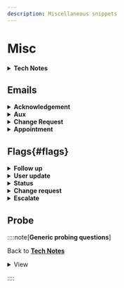 ```yaml
---
description: Miscellaneous snippets
---
```




 
# Misc


<!-- 
:::tip[Info]



<details>
<summary><b>Standard</b> </summary>


<Tabs>
  <TabItem value="iinfo" label="Initial Info" default>

This article/page outlines the most frequently used snippets for a Help Desk Coordinator. It is primarily written in `.mdx`, with custom imports from React to enable dynamic and interactive features.
</TabItem>

</Tabs>

</details>
::: -->




<details>
<summary><b>Tech Notes</b> </summary>



<Tabs>
  <TabItem value="iinfo" label="Initial Info" default attributes={{className: styles.orange}}>

```md
Caller: 
Company: 
Email: 
Callback#: 
Existing ticket#: 
Issue:

When did this occur: n/a
When did it last work: n/a
Any changes made before the issue started: n/a
Steps done to rectify: n/a
Any other users affected: n/a
How impacting to your work: n/a
Still able to perform work: n/a
Other relevant details: n/a
```
:::tip[See [**probing questions**](#probe)]



:::

</TabItem>
<TabItem value="inbound" label="Inbound" attributes={{className: styles.green}}>

```md
Inbound call (existing ticket): 
Caller's Name: 
Site/Company: 
Verified email address: 
Contact number: 
Verified ticket number/summary: 
Reason of call: 
Details of inbound call: 
```

</TabItem>
  <TabItem value="outbound" label="Outbound" attributes={{className: styles.red}}>

```md
Outbound (follow up): 
Called at: (all dialed #s and indicate # client used)
Spoke with: 
Agreement/appointment: 
Other details of the call: 
```

  </TabItem>

  <TabItem value="escal" label="Escalation">

```md
Hi Team,

Please see the details below.

Caller: 
Contact#: 
Email: 
Issue: 

Steps done: 
Next steps: 
Priority: [URGENT]

Thank you.

Best,

```

  </TabItem>
</Tabs>

</details>

## Emails

<details>
<summary><b>Acknowledgement</b></summary>

<h4 id="##heading-id">Standard email template for Low and High Priority tickets.</h4>

<Tabs>
<TabItem value="low" label="P3">

```md
Hi ,

Thanks for reaching out to us!

Your request is now in our queue and will be handled by the next available technician.

If the issue or request is affecting your work, please let us know, and we will prioritize it accordingly.

Thank you for your patience.

Best,

```

</TabItem>

<TabItem value="P2/P1" label="P2 | P1">

```md
Hi ,

I hope you're doing well.

Thank you for bringing this matter to our attention. Rest assured that we take this (issue) seriously and will prioritize it for immediate attention from our assigned technician.

We will keep you posted on our progress as our technician is reviewing the ticket and will reach to you at (phone number) if needed.

A reminder as well that if there is a need to conduct a remote session, kindly save and close all applications, websites, and documents before the remote connection to prevent data loss.

Thank you for your patience.

Best,

```

</TabItem>

</Tabs>
</details>

<details>
<summary><b>Aux</b></summary>

<Tabs>

 <TabItem value="rs_1" label="R1">

```md
Hi ,

I hope you're doing well.

Thank you for the update. Please allow our technical team to look into this further and we'll get back to you as soon as we have updates to share.

In the meantime, should you have other instructions, please feel free to let us know.

Thank you for your patience.

Best,

```

  </TabItem>

<TabItem value="r_2" label="R2">

```md
Hi ,

I hope you're doing well.

Our support team has been notified of your update, and a technician will contact you shortly.

Thank you for your patience.

Best,

```

  </TabItem>

<TabItem value="r_3" label="Resolved">

```md
Hi ,

Thank you for the update and we're glad that this has been resolved.

In the meantime, we'll be closing this ticket.

Should you have any further concerns or questions, please feel free to reach out.

Have a great day!

Best,

```

</TabItem>

<TabItem value="r_4" label="Resolved-Survey">

```md
Hi ,

Thank you for the update and we're glad that this has been resolved.

In the meantime, we'll be closing this ticket.

Let us know if you need further assistance.

To further improve our service, a short survey will be sent through email.

We would greatly appreciate your feedback on how we were able to resolve your issue today.

Have a great day!

Best,

```

 </TabItem>

</Tabs>

</details>

<details>
<summary><b>Change Request</b></summary>




<Tabs>

 <TabItem value="appr" label="Approvers">

:::danger[For Approvers]

:::

```md
Hi ,

I hope all is well.

I'm reaching to request your approval regarding . Further details are as follow:

Looking forward to your response.

Best,

```


</TabItem>

<TabItem value="cln" label="Endusers">

:::tip[For End users]

:::

```md
Hi ,

I hope this email finds you well.

We'd like to inform you that your request has been received and is currently in our queue awaiting approval. Our team is ready to proceed once the necessary approvals are granted.

In the meantime, should you have other instructions, feel free to let us know.

Thank you for your patience.

Best,

```

</TabItem>

</Tabs>

</details>

<details>
<summary><b>Appointment</b></summary>

<Tabs>
<TabItem value="sd" label="Same Day">

```md title="Same day"
Hi ,

I hope you’re doing well.

I’m reaching out to inform you that we have set an appointment for the technician to reach out to you today between .

A reminder as well that if there is a need to conduct a remote session, kindly save and close all applications, websites, and documents before the remote connection to prevent data loss.
Thank you.

Best,

```

</TabItem>

 <TabItem value="nd" label="Next day">

```md title="Next day"
Hi ,

I hope you’re doing well.

I’m reaching out to inform you that we have set an appointment for the technician to reach out to you on between .

A reminder as well that if there is a need to conduct a remote session, kindly save and close all applications, websites, and documents before the remote connection to prevent data loss.

Thank you.

Best,

```

</TabItem>

</Tabs>
</details>


## Flags{#flags}

<details>
<summary><b>Follow up</b></summary>

<Tabs
  defaultValue="r1"
  values={[
    { label: "R1", value: "r1" },
    { label: "R2", value: "r2" },
    { label: "R3", value: "r3" },
  ]}
>
  <TabItem value="r1">
  
  ```md
Hi team, would like to follow up on this. Please advise. Thank you.

```

  </TabItem>
  <TabItem value="r2">
  
  ```md
Hi team, a gentle follow-up on this please. Thank you.

````

  </TabItem>
  <TabItem value="r3">

  ```md

````

  </TabItem>
</Tabs>

</details>

<details>
<summary><b>User update</b></summary>

<Tabs
  defaultValue="r1"
  values={[
    { label: "NewContact", value: "r1" },
    { label: "DeleteContact", value: "r2" },
  ]}
>
  <TabItem value="r1">
  
  ```md
Hi team, we have successfully created a new contact for this user in our end. Thank you.

```

  </TabItem>
  <TabItem value="r2">
  
  ```md
Hi team, we have successfully marked this user as inactive in our end. Thank you.

````

  </TabItem>

</Tabs>

</details>

<details>
<summary><b>Status</b></summary>

<Tabs
  defaultValue="r1"
  values={[
    {label: 'Notif', value: 'r1'},
    {label: 'Callback', value: 'r2'},
    {label: 'Urgent', value: 'r4'},
  ]}>
  <TabItem value="r1">
  
  ```md
Hi team, we got this notification and will be closing this off on our end. Please let us know otherwise. Thank you.

  ```

</TabItem>
<TabItem value="r2">
  
  ```md
Hi team, we've receive a callback request with details as follows:

Thank you.

````

</TabItem>



<TabItem value="r4">

```md
Hi team, letting you know about this urgent request is now being handled by our technician. Thank you.
```
</TabItem>
</Tabs>

</details>

<details>
<summary><b>Change request</b></summary>

<Tabs
  defaultValue="r1"
  values={[
    {label: 'General', value: 'r1'},
    {label: 'License', value: 'r2'},
    {label: 'NotSupport', value: 'r3'},
  ]}>
  <TabItem value="r1">
  
  ```md
  Hi team, we've received this request and would like to confirm whether it is safe to proceed. Thank you.

  ```

</TabItem>
<TabItem value="r2">

```md
Hi team, we've received this request that requires license and approval. Thank you.
```

</TabItem>

<TabItem value="r3">

```md
Hi team, escalating this request as this site is currently not supported. Thank you.

````

</TabItem>

</Tabs>

</details>

<details>
<summary><b>Escalate</b></summary>

<Tabs
  defaultValue="r1"
  values={[
    {label: 'Dirs', value: 'r1'},
    {label: 'LoadBal', value: 'r2'},
    {label: 'NotSupport', value: 'r3'},
  ]}>
  <TabItem value="r1">
  
  ```md
  Hi team, escalating this ticket per directive. Thank you.

  ```

</TabItem>
<TabItem value="r2">
  
  ```md
  Hi team, escalating this ticket due to load balancing. Thank you.

````

</TabItem>

<TabItem value="r3">

```md
Hi team, escalating this request as this site is currently not supported. Thank you.

````

</TabItem>

</Tabs>

</details>

## Probe


::::note[__Generic probing questions__]


Back to [__Tech Notes__](#)


<details>
<summary>View</summary>

<Tabs>
  <TabItem value="probe" label="Generic">
  
👉 _When did you first notice this problem?_

👉 _When was the last time it worked properly?_

👉 _Have there been any changes made before the issue started?_

👉 _Is this happening repeatedly?_

👉 _What steps have you taken to try and fix it?_

👉 _How much is this affecting your work?_

👉 _Are there any other users experiencing the same issue?_

👉 _Are you still able to perform your tasks, or are you using a spare machine?_
  
  </TabItem>
  <TabItem value="var1" label="Var1">
  ```md
  Coming soon. Stay Tuned
  ```
  </TabItem>
  <TabItem value="var2" label="Var2">
  
  ```md
  Coming soon. Stay Tuned
  ```
  
  </TabItem>

</Tabs>

</details>


::::


<!-- 


## Timezone



### US


<iframe src="https://free.timeanddate.com/clock/i9ddm2hg/n179/fn6/fs16/fc0f9/tc000/ftb/pa8/tt0/tw1/th1/ta1/tb4" frameborder="0" width="212" height="55"></iframe>


<iframe src="https://free.timeanddate.com/clock/i9ddm2hg/n155/fn6/fs16/fcff0/tc000/ftb/pa8/tt0/tw1/th1/ta1/tb4" frameborder="0" width="212" height="55"></iframe>


<iframe src="https://free.timeanddate.com/clock/i9ddm2hg/n80/fn6/fs16/fcf90/tc000/ftb/pa8/tt0/tw1/th1/ta1/tb4" frameborder="0" width="212" height="55"></iframe>


<iframe src="https://free.timeanddate.com/clock/i9ddm2hg/n137/fn6/fs16/fcf0f/tc000/ftb/pa8/tt0/tw1/th1/ta1/tb4" frameborder="0" width="212" height="55"></iframe> -->